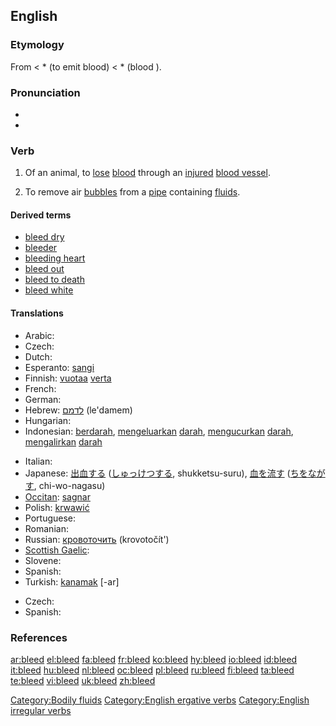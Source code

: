 ==English==

===Etymology===
From {{etyl|ang}} {{term|bledan|lang=ang}}
< *{{proto|Germanic|blothjan}} (to emit blood) < *{{proto|Germanic|blotham}} (blood ).

===Pronunciation===
* {{IPA|/'bliːd/}}
* {{rhymes|iːd}}

===Verb===
{{en-verb|bleeds|bleeding|bled}}

# {{intransitive}} Of an animal, to [[lose]] [[blood]] through an [[injured]] [[blood vessel]].
# To remove air [[bubble]]s from a [[pipe]] containing [[fluid]]s.

====Derived terms====
* [[bleed dry]]
* [[bleeder]]
* [[bleeding heart]]
* [[bleed out]]
* [[bleed to death]]
* [[bleed white]]

====Translations====
{{trans-top|lose blood through an injured blood vessel}}
* Arabic: {{Arab|[[ينزف]]}}
* Czech: {{t-|cs|krvácet}}
* Dutch: {{t+|nl|bloeden}}
* Esperanto: [[sangi]]
* Finnish: [[vuotaa]] [[veri|verta]]
* French: {{t+|fr|saigner}}
* German: {{t+|de|bluten}}
* Hebrew: [[לדמם]] (le'damem)
* Hungarian: {{t+|hu|vérzik}}
* Indonesian: [[darah|berdarah]], [[keluar|mengeluarkan]] [[darah]], [[kucur|mengucurkan]] [[darah]], [[alir|mengalirkan]] [[darah]]
{{trans-mid}}
* Italian: {{t-|it|sanguinare}}
* Japanese: [[出血]]する ([[しゅっけつ]]する, shukketsu-suru), [[血]]を[[流す]] ([[ち]]を[[ながす]], chi-wo-nagasu)
* [[Occitan]]: [[sagnar]]
* Polish: [[krwawić]]
* Portuguese: {{t+|pt|sangrar}}
* Romanian: {{t+|ro|sângera}}
* Russian: [[кровоточить]] (krovotočít')
* [[Scottish Gaelic]]: {{t-|gd|leig fuil}}
* Slovene: {{t+|sl|krvaveti}}
* Spanish: {{t-|es|sangrar}}
* Turkish: [[kanamak]] [-ar]
{{trans-bottom}}

{{trans-top|remove air bubbles from a pipe}}
* Czech: {{t-|cs|odvzdušnit}}
* Spanish: {{t-|es|purgar}}
{{trans-mid}}
{{trans-bottom}}

===References===
{{R:Century 1911}}
{{R:Webster 1913}}

[[Category:Bodily fluids]]
[[Category:English ergative verbs]]
[[Category:English irregular verbs]]

[[ar:bleed]]
[[el:bleed]]
[[fa:bleed]]
[[fr:bleed]]
[[ko:bleed]]
[[hy:bleed]]
[[io:bleed]]
[[id:bleed]]
[[it:bleed]]
[[hu:bleed]]
[[nl:bleed]]
[[oc:bleed]]
[[pl:bleed]]
[[ru:bleed]]
[[fi:bleed]]
[[ta:bleed]]
[[te:bleed]]
[[vi:bleed]]
[[uk:bleed]]
[[zh:bleed]]